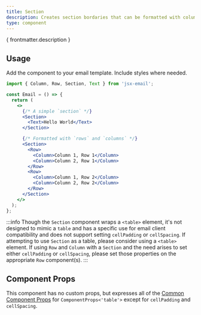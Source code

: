 ```yaml
---
title: Section
description: Creates section bordaries that can be formatted with columns and rows
type: component
---
```


<p>{ frontmatter.description }</p>

<Install type={frontmatter.type}/>

## Usage

Add the component to your email template. Include styles where needed.

```jsx
import { Column, Row, Section, Text } from 'jsx-email';

const Email = () => {
  return (
    <>
      {/* A simple `section` */}
      <Section>
        <Text>Hello World</Text>
      </Section>

      {/* Formatted with `rows` and `columns` */}
      <Section>
        <Row>
          <Column>Column 1, Row 1</Column>
          <Column>Column 2, Row 1</Column>
        </Row>
        <Row>
          <Column>Column 1, Row 2</Column>
          <Column>Column 2, Row 2</Column>
        </Row>
      </Section>
    </>
  );
};
```

:::info
Though the `Section` component wraps a `<table>` element, it's not designed to mimic a `table` and has a specific use for email client compatibility and does not support setting `cellPadding` or `cellSpacing`. If attempting to use `Section` as a table, please consider using a `<table>` element. If using `Row` and `Column` with a `Section` and the need arises to set either `cellPadding` or `cellSpacing`, please set those properties on the appropriate `Row` component(s).
:::

## Component Props

This component has no custom props, but expresses all of the [Common Component Props](https://react.dev/reference/react-dom/components/common) for `ComponentProps<'table'>` except for `cellPadding` and `cellSpacing`.